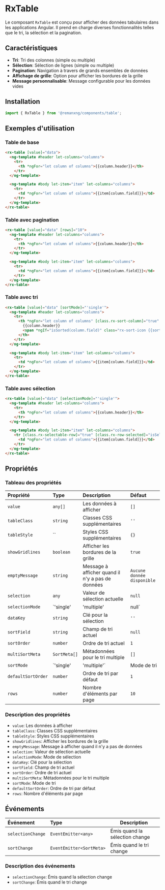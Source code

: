 
<Meta title='Data/RxTable' of={RxTableStories} />

# RxTable

Le composant `RxTable` est conçu pour afficher des données tabulaires dans les applications Angular. Il prend en charge diverses fonctionnalités telles que le tri, la sélection et la pagination.

## Caractéristiques

- **Tri**: Tri des colonnes (simple ou multiple)
- **Sélection**: Sélection de lignes (simple ou multiple)
- **Pagination**: Navigation à travers de grands ensembles de données
- **Affichage de grille**: Option pour afficher les bordures de la grille
- **Message personnalisable**: Message configurable pour les données vides

## Installation

```typescript
import { RxTable } from '@remanxng/components/table';
```

## Exemples d'utilisation

### Table de base

<Story name="Basic" of={RxTableStories.Basic} />

```html
<rx-table [value]="data">
  <ng-template #header let-columns="columns">
    <tr>
      <th *ngFor="let column of columns">{{column.header}}</th>
    </tr>
  </ng-template>

  <ng-template #body let-item="item" let-columns="columns">
    <tr>
      <td *ngFor="let column of columns">{{item[column.field]}}</td>
    </tr>
  </ng-template>
</rx-table>
```

### Table avec pagination

<Story name="Pagination" of={RxTableStories.Pagination} />

```html
<rx-table [value]="data" [rows]="10">
  <ng-template #header let-columns="columns">
    <tr>
      <th *ngFor="let column of columns">{{column.header}}</th>
    </tr>
  </ng-template>

  <ng-template #body let-item="item" let-columns="columns">
    <tr>
      <td *ngFor="let column of columns">{{item[column.field]}}</td>
    </tr>
  </ng-template>
</rx-table>
```

### Table avec tri


```html
<rx-table [value]="data" [sortMode]="'single'">
  <ng-template #header let-columns="columns">
    <tr>
      <th *ngFor="let column of columns" [class.rx-sort-column]="true" [class.rx-sort-column-active]="isSorted(column.field)" (click)="sortData({field: column.field})">
        {{column.header}}
        <span *ngIf="isSorted(column.field)" class="rx-sort-icon {{sortOrder === 1 ? 'rx-sort-icon-asc' : 'rx-sort-icon-desc'}}"></span>
      </th>
    </tr>
  </ng-template>

  <ng-template #body let-item="item" let-columns="columns">
    <tr>
      <td *ngFor="let column of columns">{{item[column.field]}}</td>
    </tr>
  </ng-template>
</rx-table>
```

### Table avec sélection


```html
<rx-table [value]="data" [selectionMode]="'single'">
  <ng-template #header let-columns="columns">
    <tr>
      <th *ngFor="let column of columns">{{column.header}}</th>
    </tr>
  </ng-template>

  <ng-template #body let-item="item" let-columns="columns">
    <tr [class.rx-selectable-row]="true" [class.rx-row-selected]="isSelected(item)" (click)="onRowSelect(item)">
      <td *ngFor="let column of columns">{{item[column.field]}}</td>
    </tr>
  </ng-template>
</rx-table>
```

## Propriétés

### Tableau des propriétés

| Propriété           | Type             | Description                               | Défaut       |
|:--------------------|:-----------------|:-----------------------------------------|:-------------|
| `value`             | `any[]`          | Les données à afficher                    | `[]`         |
| `tableClass`        | `string`         | Classes CSS supplémentaires               | `''`         |
| `tableStyle`        | `` | Styles CSS supplémentaires          | `{}`         |
| `showGridlines`     | `boolean`        | Afficher les bordures de la grille        | `true`       |
| `emptyMessage`      | `string`         | Message à afficher quand il n'y a pas de données | `Aucune donnée disponible` |
| `selection`         | `any`            | Valeur de sélection actuelle              | `null`       |
| `selectionMode`     | `'single' | 'multiple' | null` | Mode de sélection | `null`       |
| `dataKey`           | `string`         | Clé pour la sélection                    | `''`         |
| `sortField`         | `string`         | Champ de tri actuel                      | `null`       |
| `sortOrder`         | `number`         | Ordre de tri actuel                      | `1`          |
| `multiSortMeta`     | `SortMeta[]`     | Métadonnées pour le tri multiple         | `[]`         |
| `sortMode`          | `'single' | 'multiple'` | Mode de tri | `'single'` |
| `defaultSortOrder`  | `number`         | Ordre de tri par défaut                  | `1`          |
| `rows`              | `number`         | Nombre d'éléments par page               | `10`         |

### Description des propriétés

*   `value`: Les données à afficher
*   `tableClass`: Classes CSS supplémentaires
*   `tableStyle`: Styles CSS supplémentaires
*   `showGridlines`: Afficher les bordures de la grille
*   `emptyMessage`: Message à afficher quand il n'y a pas de données
*   `selection`: Valeur de sélection actuelle
*   `selectionMode`: Mode de sélection
*   `dataKey`: Clé pour la sélection
*   `sortField`: Champ de tri actuel
*   `sortOrder`: Ordre de tri actuel
*   `multiSortMeta`: Métadonnées pour le tri multiple
*   `sortMode`: Mode de tri
*   `defaultSortOrder`: Ordre de tri par défaut
*   `rows`: Nombre d'éléments par page

## Événements

| Événement           | Type             | Description                               |
|:--------------------|:-----------------|-------------------------------------------|
| `selectionChange`   | `EventEmitter<any>` | Émis quand la sélection change         |
| `sortChange`        | `EventEmitter<SortMeta>` | Émis quand le tri change            |

### Description des événements

*   `selectionChange`: Émis quand la sélection change
*   `sortChange`: Émis quand le tri change
